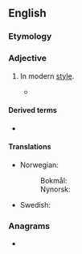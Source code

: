 ==English==

===Etymology===
{{suffix|en|modern|istic}}

===Adjective===
{{en-adj}}

# In modern [[style]].
#: {{ux|en|The '''modernistic''' architecture was both ugly and unfunctional, in spite of its [[futuristic]] appearance.}}
#* {{quote-journal|en|year=1960|month=November|title=Talking of Trains: Tamworth to be rebuilt|journal=Trains Illustrated|pages=644-645|text=The buildings now being demolished are said to date back to the opening of the Trent Valley line in 1846. They will be replaced by '''modernistic''' structures, including a fully mechanised booking office, which will be concentrated mainly on the Low Level down platforms, [...].}}

====Derived terms====
* {{l|en|modernistically}}

====Translations====
{{trans-top|modernistic}}
* Norwegian:
*: Bokmål: {{t|nb|modernistisk}}
*: Nynorsk: {{t|nn|modernistisk}}
{{trans-mid}}
* Swedish: {{t+|sv|modernistisk}}
{{trans-bottom}}

===Anagrams===
* {{anagrams|en|a=cdeiimnorst|crimson tide|monstricide}}